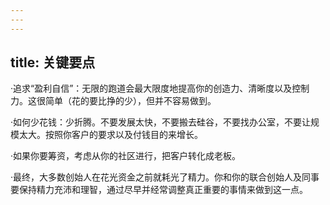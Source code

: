 ```yaml
---
---
---
```

title: 关键要点
---




·追求“盈利自信”：无限的跑道会最大限度地提高你的创造力、清晰度以及控制力。这很简单（花的要比挣的少），但并不容易做到。

·如何少花钱：少折腾。不要发展太快，不要搬去硅谷，不要找办公室，不要让规模太大。按照你客户的要求以及付钱目的来增长。

·如果你要筹资，考虑从你的社区进行，把客户转化成老板。

·最终，大多数创始人在花光资金之前就耗光了精力。你和你的联合创始人及同事要保持精力充沛和理智，通过尽早并经常调整真正重要的事情来做到这一点。
